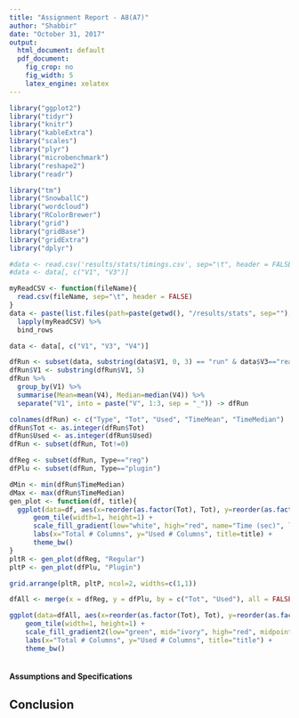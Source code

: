 ```yaml
---
title: "Assignment Report - A8(A7)"
author: "Shabbir"
date: "October 31, 2017"
output:
  html_document: default
  pdf_document:
    fig_crop: no
    fig_width: 5
    latex_engine: xelatex
---
```


```r
library("ggplot2")
library("tidyr")
library("knitr")
library("kableExtra")
library("scales")
library("plyr")
library("microbenchmark")
library("reshape2")
library("readr")

library("tm")
library("SnowballC")
library("wordcloud")
library("RColorBrewer")
library("grid")
library("gridBase")
library("gridExtra")
library("dplyr")
```

```r
#data <- read.csv('results/stats/timings.csv', sep="\t", header = FALSE)
#data <- data[, c("V1", "V3")]

```

```r
myReadCSV <- function(fileName){
  read.csv(fileName, sep="\t", header = FALSE)
}
data <- paste(list.files(path=paste(getwd(), "/results/stats", sep=""), full.names=T, recursive=FALSE), "/part-00000", sep="") %>% 
  lapply(myReadCSV) %>% 
  bind_rows   

data <- data[, c("V1", "V3", "V4")]
```

```r
dfRun <- subset(data, substring(data$V1, 0, 3) == "run" & data$V3=="real")
dfRun$V1 <- substring(dfRun$V1, 5)
dfRun %>%
  group_by(V1) %>% 
  summarise(Mean=mean(V4), Median=median(V4)) %>%
  separate("V1", into = paste("V", 1:3, sep = "_")) -> dfRun

colnames(dfRun) <- c("Type", "Tot", "Used", "TimeMean", "TimeMedian")
dfRun$Tot <- as.integer(dfRun$Tot)
dfRun$Used <- as.integer(dfRun$Used)
dfRun <- subset(dfRun, Tot!=0)

dfReg <- subset(dfRun, Type=="reg")
dfPlu <- subset(dfRun, Type=="plugin")
```
```r
dMin <- min(dfRun$TimeMedian)
dMax <- max(dfRun$TimeMedian)
gen_plot <- function(df, title){
  ggplot(data=df, aes(x=reorder(as.factor(Tot), Tot), y=reorder(as.factor(Used), Used), fill=TimeMedian)) +
      geom_tile(width=1, height=1) + 
      scale_fill_gradient(low="white", high="red", name="Time (sec)", limits=c(dMin, dMax)) +
      labs(x="Total # Columns", y="Used # Columns", title=title) + 
      theme_bw()
}
pltR <- gen_plot(dfReg, "Regular")
pltP <- gen_plot(dfPlu, "Plugin")

grid.arrange(pltR, pltP, ncol=2, widths=c(1,1))
```

    
```r
dfAll <- merge(x = dfReg, y = dfPlu, by = c("Tot", "Used"), all = FALSE)

ggplot(data=dfAll, aes(x=reorder(as.factor(Tot), Tot), y=reorder(as.factor(Used), Used), fill=(TimeMedian.y - TimeMedian.x)*100/TimeMedian.x)) +
    geom_tile(width=1, height=1) + 
    scale_fill_gradient2(low="green", mid="ivory", high="red", midpoint=0, name="Time %") +
    labs(x="Total # Columns", y="Used # Columns", title="title") + 
    theme_bw()
```




```r
```








#### Assumptions and Specifications


## Conclusion

